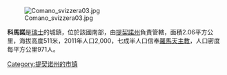 [[Image:Comano_svizzera03.jpg|right]]

'''科馬諾'''是[[瑞士|瑞士]]的城鎮，位於該國南部，由[[提契諾州|提契諾州]]負責管轄，面積2.06平方公里，海拔高度511米，2011年人口2,000，七成半人口信奉[[羅馬天主教|羅馬天主教]]，人口密度每平方公里971人。

{{Authority control}}
{{Switzerland-geo-stub}}
[[Category:提契诺州的市镇|Category:提契诺州的市镇]]